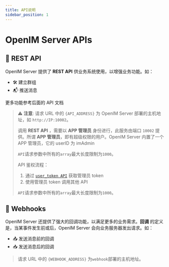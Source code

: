 ```yaml
---
title: API说明
sidebar_position: 1
---
```


# OpenIM Server APIs

## 🚀 REST API

OpenIM Server 提供了 **REST API** 供业务系统使用，以增强业务功能。如：

- 🛠 建立群组
- 📬 推送消息

更多功能参考后面的 API 文档

> ⚠️ **注意**:
> 请求 URL 中的 `{API_ADDRESS}` 为 OpenIM Server 部署的主机地址，如 `http://IP:10002`。
>
> 调用 **REST API** ，需要以 **APP 管理员** 身份进行，此服务由端口 `10002` 提供。所谓 **APP 管理员**，即有超级权限的用户。OpenIM Server 内置了一个 APP 管理员，它的 userID 为 imAdmin
>
> `API`请求参数中所有的`array`最大长度限制为`1000`。
>
> API 鉴权流程：
>
> 1. 通过 [`user_token API`](./apis/authenticationManagement/getToken) 获取管理员 token
> 2. 使用管理员 token 调用其他 API
>
> `API`请求参数中所有的`array`最大长度限制为`1000`。

## 🔗 Webhooks

OpenIM Server 还提供了强大的回调功能，以满足更多的业务需求。**回调** 的定义是，当某事件发生前或后，OpenIM Server 会向业务服务器发出请求。如：

- 📤 发送消息前的回调
- 📥 发送消息后的回调

>请求 URL 中的 `{WEBHOOK_ADDRESS}` 为`webhook`部署的主机地址。
